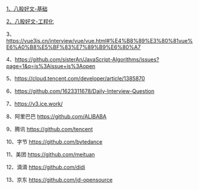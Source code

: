 

<Meta title="Hundun/八股文/面试题"/>

[1、八股好文-基础](https://github.com/FE-Cheerleaders/front-end-interview-guide/tree/master/Network#%E5%BA%94%E7%94%A8%E5%B1%82)

[2、八股好文-工程化](https://woai3c.gitee.io/introduction-to-front-end-engineering/#%E7%AE%80%E4%BB%8B)

3、https://vue3js.cn/interview/vue/vue.html#%E4%B8%89%E3%80%81vue%E6%A0%B8%E5%BF%83%E7%89%B9%E6%80%A7

4、https://github.com/sisterAn/JavaScript-Algorithms/issues?page=1&q=is%3Aissue+is%3Aopen

5、https://cloud.tencent.com/developer/article/1385870

6、https://github.com/1623311678/Daily-Interview-Question

7、https://v3.ice.work/

8、阿里巴巴  https://github.com/ALIBABA 

9、腾讯 https://github.com/tencent

10、字节 https://github.com/bytedance

11、美团 https://github.com/meituan

12、滴滴 https://github.com/didi

13、京东 https://github.com/jd-opensource